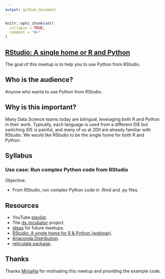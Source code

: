 ```yaml
---
output: github_document
---
```


```r
knitr::opts_chunk$set(
  collapse = TRUE,
  comment = "#>"
)
```


## [RStudio: A single home or R and Python](https://www.rstudio.com/resources/webinars/rstudio-a-single-home-for-r-and-python/)

The goal of this meetup is to help you to use Python from RStudio.

## Who is the audience?

Anyone who wants to use Python from RStudio.

## Why is this important?

Many Data Science teams today are bilingual, leveraging both R and Python in
their work. Typically, each language is used from a different IDE but switching
IDE is painful, and many of us at 2DII are already familiar with RStudio. We
would like RStudio to be the single home for both R and Python.

## Syllabus

### Use case: Run complex Python code from RStudio

Objective:

* From RStudio, run complex Python code in .Rmd and .py files.

## Resources

* YouTube [playlist](https://bit.ly/ds-incubator-videos).
* The
[ds-incubator](https://github.com/2DegreesInvesting/ds-incubator#ds-incubator)
project.
* [Ideas](https://bit.ly/dsi-ideas) for future meetups.
* [RStudio: A single home for R & Python (webinar)](https://rstudio.com/resources/webinars/rstudio-a-single-home-for-r-and-python/).
* [Anaconda Distribution](https://docs.continuum.io/anaconda/).
* [reticulate package](https://rstudio.github.io/reticulate/).

## Thanks 

Thanks [MirijaHa](https://github.com/MirijaHa) for motivating this meetup and
providing the example code.

